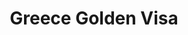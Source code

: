 ﻿---
program: goldenvisa
vertical: residency
kind: program
title: Greece Golden Visa
country: Greece
countrySlug: greece
programSlug: goldenvisa
tagline: EU residency via qualifying real-estate or alternative investments
minInvestment: 250000
currency: EUR
timelineMonths: 2
tags: ["real estate", "Schengen", "family"]

heroImage: "/images/residency/greece-residency-by-investment.png"
heroVideo: "/images/personal/video/sample.mp4" # optional
heroPoster: "/images/residency/greece-residency-by-investment.png" # optional

brochure: "/images/citizenship/antigua/antigua.pdf"

benefits:
  - 5-year renewable residency for main applicant and family
  - Schengen travel and no minimum stay requirement
requirements:
  - Qualifying investment (thresholds vary by area/asset type)
  - Clean background, private health insurance
processSteps:
  - title: Property search & reservation
    description: Select qualifying property (or alternative asset) and sign reservation.
  - title: Legal due-diligence & purchase
    description: Complete title checks, SPA and payment; obtain AFM (tax no.).
  - title: Biometrics & application
    description: Submit residency application; provide biometrics and insurance.
faq:
  - q: Is the minimum always €250k?
    a: Thresholds can be higher in certain municipalities; we’ll confirm for your chosen location.
seo:
  title: Greece Golden Visa – Qualifying Investment, Steps & FAQs
  description: The practical guide to Greece residency by investment.
---
